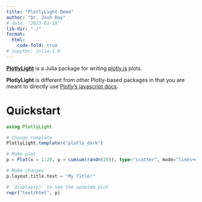 ```yaml
---
title: "PlotlyLight Demo"
author: "Dr. Josh Day"
# date: "2023-01-18"
lib-dir: "./"
format:
  html:
    code-fold: true
# jupyter: julia-1.8
---
```



[**PlotlyLight**](https://github.com/juliacomputing/PlotlyLight.jl){target="_blank"} is a Julia package for writing [plotly.js](https://plotly.com/javascript/){target="_blank"} plots.

**PlotlyLight** is different from other Plotly-based packages in that you are meant to directly use [Plotly's javascript docs](https://plotly.com/javascript/){target="_blank"}.


# Quickstart


```julia
using PlotlyLight

# Change template
PlotlyLight.template!("plotly_dark")

# Make plot
p = Plot(x = 1:20, y = cumsum(randn(20)), type="scatter", mode="lines+markers")

# Make changes
p.layout.title.text = "My Title!"

# `display(p)` to see the updated plot
repr("text/html", p)
```
